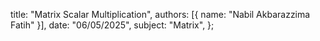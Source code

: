   title: "Matrix Scalar Multiplication",
  authors: [{ name: "Nabil Akbarazzima Fatih" }],
  date: "06/05/2025",
  subject: "Matrix",
};
